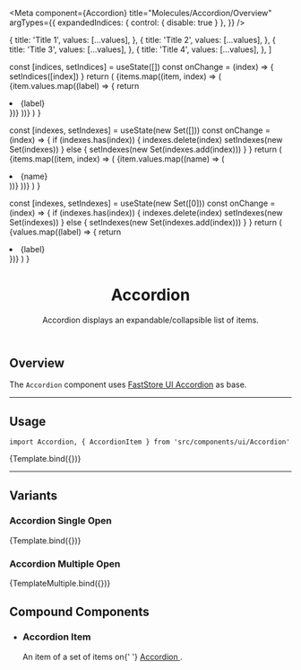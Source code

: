 

<Meta
  component={Accordion}
  title="Molecules/Accordion/Overview"
  argTypes={{
    expandedIndices: { control: { disable: true } },
  }}
/>


  {
    title: 'Title 1',
    values: [...values],
  },
  {
    title: 'Title 2',
    values: [...values],
  },
  {
    title: 'Title 3',
    values: [...values],
  },
  {
    title: 'Title 4',
    values: [...values],
  },
]

  const [indices, setIndices] = useState([])
  const onChange = (index) => {
    setIndices([index])
  }
  return (
    <Accordion expandedIndices={indices} onChange={onChange}>
      {items.map((item, index) => (
        <AccordionItem
          key={item.title}
          isExpanded={indices.includes(index)}
          buttonLabel={item.title}
        >
          <UIList>
            {item.values.map((label) => {
              return <li key={label}>{label}</li>
            })}
          </UIList>
        </AccordionItem>
      ))}
    </Accordion>
  )
}

  const [indexes, setIndexes] = useState(new Set([]))
  const onChange = (index) => {
    if (indexes.has(index)) {
      indexes.delete(index)
      setIndexes(new Set(indexes))
    } else {
      setIndexes(new Set(indexes.add(index)))
    }
  }
  return (
    <Accordion expandedIndices={indexes} onChange={onChange}>
      {items.map((item, index) => (
        <AccordionItem
          key={item.title}
          isExpanded={indexes.has(index)}
          buttonLabel={item.title}
        >
          <UIList>
            {item.values.map((name) => (
              <li key={name}>{name}</li>
            ))}
          </UIList>
        </AccordionItem>
      ))}
    </Accordion>
  )
}

  const [indexes, setIndexes] = useState(new Set([0]))
  const onChange = (index) => {
    if (indexes.has(index)) {
      indexes.delete(index)
      setIndexes(new Set(indexes))
    } else {
      setIndexes(new Set(indexes.add(index)))
    }
  }
  return (
    <Accordion expandedIndices={indexes} onChange={onChange}>
      <AccordionItem isExpanded={indexes.has(0)} buttonLabel="Title 1">
        <UIList>
          {values.map((label) => {
            return <li key={label}>{label}</li>
          })}
        </UIList>
      </AccordionItem>
    </Accordion>
  )
}

<header>

# Accordion

Accordion displays an expandable/collapsible list of items.

</header>

## Overview

The `Accordion` component uses [FastStore UI Accordion](https://www.faststore.dev/reference/ui/molecules/Accordion) as base.

---

## Usage

`import Accordion, { AccordionItem } from 'src/components/ui/Accordion'`

<Canvas>
  <Story name="default">{Template.bind({})}</Story>
</Canvas>

<ArgsTable story="default" />

---

## Variants

### Accordion Single Open

<Canvas>
  <Story name="overview-default">{Template.bind({})}</Story>
</Canvas>

### Accordion Multiple Open

<Canvas>
  <Story name="overview-multiple-expanded">{TemplateMultiple.bind({})}</Story>
</Canvas>

## Compound Components

<section className="sbdocs-list">
  <ul>
    <li>
      <div>
        <div style={{ width: '50%', height: '180px', paddingTop: '20px' }}>
          <TemplateOneItem />
        </div>
      </div>
      <article className="sbdocs-list-text">
        <h3>Accordion Item</h3>
        <p>
          An item of a set of items on{' '}
          <a href="?path=/docs/molecules-accordion-accordionitem--default-story">
            Accordion
          </a>
          .
        </p>
      </article>
    </li>
  </ul>
</section>
